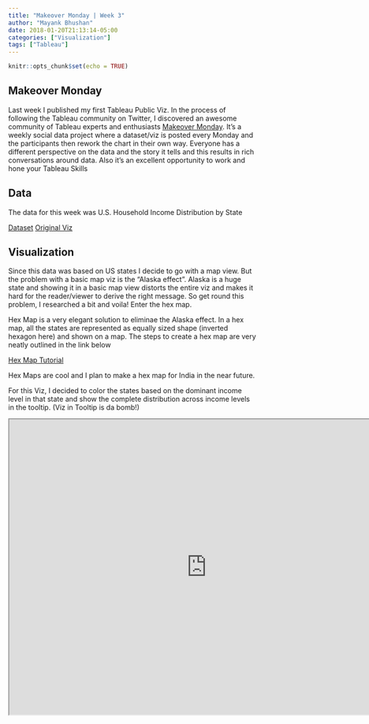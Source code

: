 ```yaml
---
title: "Makeover Monday | Week 3"
author: "Mayank Bhushan"
date: 2018-01-20T21:13:14-05:00
categories: ["Visualization"]
tags: ["Tableau"]
---
```


```r
knitr::opts_chunk$set(echo = TRUE)
```

## Makeover Monday

Last week I published my first Tableau Public Viz. In the process of following the Tableau community on Twitter, I discovered an awesome community of Tableau experts and enthusiasts [Makeover Monday](http://www.makeovermonday.co.uk/). It's a weekly social data project where a dataset/viz is posted every Monday and the participants then rework the chart in their own way. Everyone has a different perspective on the data and the story it tells and this results in rich conversations around data. Also it's an excellent opportunity to work and hone your Tableau Skills


## Data

The data for this week was U.S. Household Income Distribution by State

[Dataset](https://data.world/makeovermonday/2018-w-3-u-s-household-income-distribution-by-state)
[Original Viz](http://www.visualcapitalist.com/household-income-distribution-u-s-state/)

## Visualization

Since this data was based on US states I decide to go with a map view. But the problem with a basic map viz is the "Alaska effect". Alaska is a huge state and showing it in a basic map view distorts the entire viz and makes it hard for the reader/viewer to derive the right message.  So get round this problem, I researched a bit and voila! Enter the hex map.

Hex Map is a very elegant solution to eliminae the Alaska effect. In a hex map, all the states are represented as equally sized shape (inverted hexagon here) and shown on a map. The steps to create a hex map are very neatly outlined in the link  below 

[Hex Map Tutorial](https://www.tableau.com/about/blog/2017/1/viz-whiz-hex-tile-maps-64713)

Hex Maps are cool and I plan to make a hex map for India in the near future.

For this Viz, I decided to color the states based on the dominant income level in that state and show the complete distribution across income levels in the tooltip. (Viz in Tooltip is da bomb!)

<iframe align = "center" width = "800" height = "600" src="https://public.tableau.com/views/USHouseholdIncomeDistributionbyState/Dashboard1?:showVizHome=no&:embed=true"/>





